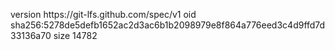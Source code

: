version https://git-lfs.github.com/spec/v1
oid sha256:5278de5defb1652ac2d3ac6b1b2098979e8f864a776eed3c4d9ffd7d33136a70
size 14782
